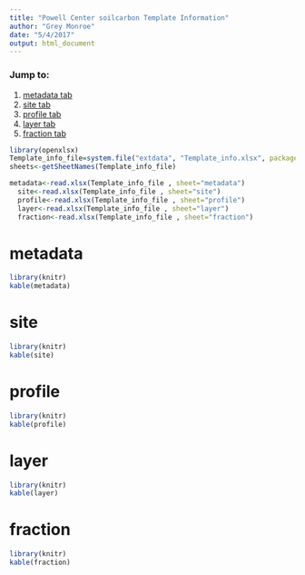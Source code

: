 ```yaml
---
title: "Powell Center soilcarbon Template Information"
author: "Grey Monroe"
date: "5/4/2017"
output: html_document
---
```


### Jump to:
1. [metadata tab](#metadata) 
1. [site tab](#site)
1. [profile tab](#profile) 
1. [layer tab](#layer)
1. [fraction tab](#fraction)

```r

library(openxlsx)
Template_info_file=system.file("extdata", "Template_info.xlsx", package = "soilcarbon")
sheets<-getSheetNames(Template_info_file)

metadata<-read.xlsx(Template_info_file , sheet="metadata")
  site<-read.xlsx(Template_info_file , sheet="site")
  profile<-read.xlsx(Template_info_file , sheet="profile")
  layer<-read.xlsx(Template_info_file , sheet="layer")
  fraction<-read.xlsx(Template_info_file , sheet="fraction")
```

# metadata
```r
library(knitr)
kable(metadata)
```

# site
```r
library(knitr)
kable(site)
```

# profile
```r
library(knitr)
kable(profile)
```

# layer
```r
library(knitr)
kable(layer)
```

# fraction
```r
library(knitr)
kable(fraction)
```



